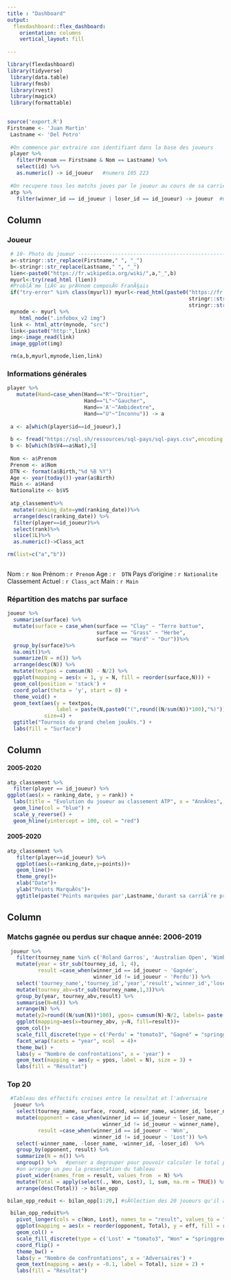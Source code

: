 ```yaml
---
title : "Dashboard"
output: 
  flexdashboard::flex_dashboard:
    orientation: columns
    vertical_layout: fill
    
---
```


```r
library(flexdashboard)
library(tidyverse)
 library(data.table)
 library(fmsb)
 library(rvest)
 library(magick)
 library(formattable) 
 
```
```r
source('export.R')
Firstname <- 'Juan Martin'
 Lastname <- 'Del Potro'
 
 #On commence par extraire son identifiant dans la base des joueurs
 player %>% 
   filter(Prenom == Firstname & Nom == Lastname) %>%
   select(id) %>% 
   as.numeric() -> id_joueur   #numero 105 223
 
 #On recupere tous les matchs joues par le joueur au cours de sa carriere
 atp %>%
   filter(winner_id == id_joueur | loser_id == id_joueur) -> joueur  #620 matchs en tout
```

Column {data-width=450}
-----------------------------------------------------------------------

### Joueur

```r
 # 10- Photo du joueur --------------------------------------------------------
 a<-stringr::str_replace(Firstname," ", "_") 
 b<-stringr::str_replace(Lastname," ", "_")
 lien<-paste0("https://fr.wikipedia.org/wiki/",a,"_",b)
 myurl<-try(read_html (lien))
 #ProblÃ¨me liÃ© au prÃ©nom composÃ© FranÃ§ais
 if("try-error" %in% class(myurl)) myurl<-read_html(paste0("https://fr.wikipedia.org/wiki/",
                                                           stringr::str_replace(Firstname," ","-"),"_",
                                                           stringr::str_replace(Lastname," ","-")))
 mynode <- myurl %>% 
    html_node(".infobox_v2 img")
 link <- html_attr(mynode, "src")
 link<-paste0("http:",link)
 img<-image_read(link)
 image_ggplot(img)

 rm(a,b,myurl,mynode,lien,link)
```

### Informations générales
```r

player %>%
   mutate(Hand=case_when(Hand=="R"~"Droitier",
                         Hand=="L"~"Gaucher",
                         Hand=='A'~"Ambidextre",
                         Hand=="U"~"Inconnu")) -> a
 
 a <- a[which(player$id==id_joueur),]
 
 b <- fread("https://sql.sh/ressources/sql-pays/sql-pays.csv",encoding = 'UTF-8')
 b <- b[which(b$V4==a$Nat),5]
 
 Nom <- a$Prenom
 Prenom <- a$Nom
 DTN <- format(a$Birth,"%d %B %Y")
 Age <- year(today())-year(a$Birth)
 Main <- a$Hand
 Nationalite <- b$V5
 
 atp_classement%>%
  mutate(ranking_date=ymd(ranking_date))%>%
  arrange(desc(ranking_date)) %>%
  filter(player==id_joueur)%>%
  select(rank)%>%
  slice(1L)%>%
  as.numeric()->Class_act

rm(list=c("a","b"))
 
```

Nom : `r Nom`
Prénom : `r Prenom`
Age : `r  DTN`
Pays d'origine : `r Nationalite`
Classement Actuel : `r Class_act`
Main : `r Main`


### Répartition des matchs par surface
```r
joueur %>%
  summarise(surface) %>%
  mutate(surface = case_when(surface == "Clay" ~ "Terre battue",
                             surface == "Grass" ~ "Herbe",
                             surface == "Hard" ~ "Dur"))%>%
  group_by(surface)%>%
  na.omit()%>%
  summarize(N = n()) %>%
  arrange(desc(N)) %>%
  mutate(textpos = cumsum(N) - N/2) %>%
  ggplot(mapping = aes(x = 1, y = N, fill = reorder(surface,N))) +
  geom_col(position = 'stack') +
  coord_polar(theta = 'y', start = 0) +
  theme_void() +
  geom_text(aes(y = textpos, 
                label = paste(N,paste0("(",round((N/sum(N))*100),"%)"))),
            size=4) +
  ggtitle("Tournois du grand chelem jouÃ©s.") +
  labs(fill = "Surface")
```

Column {data-width=350}
-----------------------------------------------------------------------

#### 2005-2020
```r
atp_classement %>%
  filter(player == id_joueur) %>%
ggplot(aes(x = ranking_date, y = rank)) + 
  labs(title = "Evolution du joueur au classement ATP", x = "AnnÃ©es", y = "Classement") +
  geom_line(col = "blue") + 
  scale_y_reverse() +
  geom_hline(yintercept = 100, col = "red")

```

#### 2005-2020

```r
atp_classement %>%
   filter(player==id_joueur) %>%
   ggplot(aes(x=ranking_date,y=points))+
   geom_line()+
   theme_grey()+
   xlab("Date")+
   ylab("Points MarquÃ©s")+
   ggtitle(paste('Points marquées par',Lastname,'durant sa carriÃ¨re professionnelle.',sep=" "))

```

Column {data-width=350}
-----------------------------------------------------------------------
###      Matchs gagnée ou perdus sur chaque année: 2006-2019
```r
 joueur %>%
   filter(tourney_name %in% c('Roland Garros', 'Australian Open', 'Wimbledon', 'US Open')) %>%
   mutate(year = str_sub(tourney_id, 1, 4),
          result =case_when(winner_id == id_joueur ~ 'Gagnée',
                            winner_id != id_joueur ~ 'Perdu')) %>%
   select('tourney_name','tourney_id','year','result','winner_id','loser_id')%>%
   mutate(tourney_abv=str_sub(tourney_name,1,3))%>%
   group_by(year, tourney_abv,result) %>%
   summarise(N=n()) %>%
   arrange(N) %>%
   mutate(y2=round((N/sum(N))*100), ypos= cumsum(N)-N/2, labels= paste(N,paste0("(",y2,"%)")) )  %>%
   ggplot(mapping=aes(x=tourney_abv, y=N, fill=result))+
   geom_col()+
   scale_fill_discrete(type = c('Perdu' = "tomato3", "Gagné" = "springgreen3")) +
   facet_wrap(facets = "year", ncol  = 4)+
   theme_bw() +
   labs(y = "Nombre de confrontations", x = 'year') +
   geom_text(mapping = aes(y = ypos, label = N), size = 3) +
   labs(fill = "Résultat")
```


### Top 20
```r
 #Tableau des effectifs croises entre le resultat et l'adversaire
  joueur %>%
   select(tourney_name, surface, round, winner_name, winner_id, loser_name, loser_id, score, minutes) %>%
   mutate(opponent = case_when(winner_id == id_joueur ~ loser_name,
                               winner_id != id_joueur ~ winner_name),
          result =case_when(winner_id == id_joueur ~ 'Won',
                            winner_id != id_joueur ~ 'Lost')) %>%
   select(-winner_name, -loser_name, -winner_id, -loser_id)  %>%
   group_by(opponent, result) %>%
   summarize(N = n()) %>%
   ungroup() %>%   #penser a degrouper pour pouvoir calculer le total par la suite
   #on arrange un peu la presentation du tableau
   pivot_wider(names_from = result, values_from  = N) %>%
   mutate(Total = apply(select(., Won, Lost), 1, sum, na.rm = TRUE)) %>%
   arrange(desc(Total)) -> bilan_opp

bilan_opp_reduit <- bilan_opp[1:20,] #sÃ©lection des 20 joueurs qu'il a le plus affrontÃ©

 bilan_opp_reduit%>%
   pivot_longer(cols = c(Won, Lost), names_to = "result", values_to = "eff") %>%
   ggplot(mapping = aes(x = reorder(opponent, Total), y = eff, fill = result)) +
   geom_col() +
   scale_fill_discrete(type = c('Lost' = "tomato3", "Won" = "springgreen3")) +
   coord_flip() +
   theme_bw() +
   labs(y = "Nombre de confrontations", x = 'Adversaires') +
   geom_text(mapping = aes(y = -0.1, label = Total), size = 2) +
   labs(fill = "Résultat")

```

